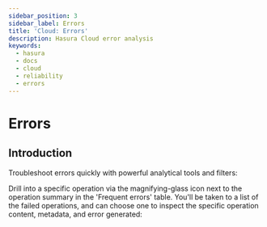 ```yaml
---
sidebar_position: 3
sidebar_label: Errors
title: 'Cloud: Errors'
description: Hasura Cloud error analysis
keywords:
  - hasura
  - docs
  - cloud
  - reliability
  - errors
---
```



# Errors

<ProductBadge free standard pro ee />

## Introduction

Troubleshoot errors quickly with powerful analytical tools and filters:

<Thumbnail src="/img/observability/pro-tab-errors.png" alt="Hasura Cloud Console errors tab" />

Drill into a specific operation via the magnifying-glass icon next to the operation summary in the 'Frequent errors'
table. You'll be taken to a list of the failed operations, and can choose one to inspect the specific operation content,
metadata, and error generated:

<Thumbnail src="/img/observability/inspect-error.png" alt="Hasura Cloud Console inspect a failed operation" />
